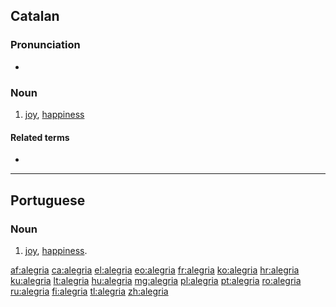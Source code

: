 {{also|alegría}}
==Catalan==

===Pronunciation===
* {{rhymes|iə|lang=ca}}

===Noun===
{{ca-noun|f|alegries}}

# {{usually|uncountable|lang=ca}} [[joy]], [[happiness]]

====Related terms====
* {{l/ca|alegrar}}

----

==Portuguese==

===Noun===
{{pt-noun|f}}

# [[joy]], [[happiness]].

[[af:alegria]]
[[ca:alegria]]
[[el:alegria]]
[[eo:alegria]]
[[fr:alegria]]
[[ko:alegria]]
[[hr:alegria]]
[[ku:alegria]]
[[lt:alegria]]
[[hu:alegria]]
[[mg:alegria]]
[[pl:alegria]]
[[pt:alegria]]
[[ro:alegria]]
[[ru:alegria]]
[[fi:alegria]]
[[tl:alegria]]
[[zh:alegria]]